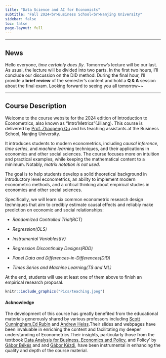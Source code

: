 ```yaml
---
title: "Data Science and AI for Economists"
subtitle: "Fall 2024<br>Business School<br>Nanjing University"
sidebar: false
toc: false
page-layout: full
---
```


------------------------------------------------------------------------

## News

::: callout-important
Hello everyone, *time certainly does fly*. Tomorrow's lecture will be our last. As usual, the lecture will be divided into two parts. In the first two hours, I'll conclude our discussion on the DID method. During the final hour, I'll provide a **brief review** of the semester's content and hold a **Q & A** session about the final exam. Looking forward to seeing you all tomorrow\~\~
:::

------------------------------------------------------------------------

## Course Description

Welcome to the course website for the 2024 edition of Introduction to Econometrics, also known as "Intro'Metrics"(Jiliang). This course is delivered by [Prof. Zhaopeng Qu](https://byelenin.github.io/zh/index.html) and his teaching assistants at the Business School, Nanjing University.

It introduces students to modern econometrics, including *causal inference*, *time series*, and *machine learning* techniques, and their applications in economics and other social sciences. The course focuses more on intuition and practical examples, while keeping the mathematical content to a minimum. Notably, *matrix notation is not used*.

The goal is to help students develop a solid theoretical background in introductory level econometrics, an ability to implement modern econometric methods, and a critical thinking about empirical studies in economics and other social sciences.

Specifically, we will learn six common econometric research design techniques that aim to credibly estimate causal effects and reliably make prediction on economic and social relationships:

-   *Randomized Controlled Trial(RCT)*

-   *Regression(OLS)*

-   *Instrumental Variables(IV)*

-   *Regression Discontinuity Designs(RDD)*

-   *Panel Data and Differences-in-Differences(DID)*

-   *Times Series and Machine Learning(TS and ML)*

At the end, students will use at least one of them above to finish an empirical research proposal.

```r
knitr::include_graphics("Pics/teaching.jpeg")
```

#### Acknowledge

The development of this course has greatly benefited from the educational materials generously shared by various professors including [Scott Cunningham](https://www.scunning.com/),[Ed Rubin](https://edrub.in) and [Andrew Heiss](https://www.andrewheiss.com).Their slides and webpages have been invaluable in enriching the content and facilitating my deeper understanding of Econometrics.Their insights, particularly those from the textbook [Data Analysis for Business, Economics and Policy](https://gabors-data-analysis.com), and Policy' by [Gábor Békés](https://sites.google.com/site/bekesg) and and [Gábor Kézdi](https://sites.google.com/accounts/SetOSID), have been instrumental in enhancing the quality and depth of the course material.
